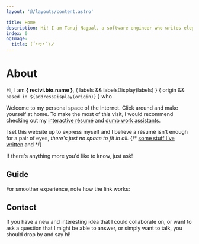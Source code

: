 ```yaml
---
layout: '@/layouts/content.astro'

title: Home
description: Hi! I am Tanuj Nagpal, a software engineer who writes elegant code and ships delightful apps.
index: 0
ogImage:
  title: (´•ヮ•`)ノ
---
```





<h1 className="sr-only">About</h1>
<Kaomoji />

Hi, I am **{
	recivi.bio.name
}**, {
	labels && labelsDisplay(labels)
}  {
	origin && `based in ${addressDisplay(origin)}`
} who <FunFact />.

Welcome to my personal space of the Internet. Click around and make
yourself at home. To make the most of this visit, I would recommend checking out my [interactive résumé](/resume) and [dumb work assistants](/uses).

I set this website up to express myself and I believe a résumé isn't enough for a pair of eyes, <i class="text-primary">there's just no space to fit in all.</i>
{/* [some stuff I've written](/writings) and */}


If there's anything more you'd like to know, just ask!

## Guide

For smoother experience, note how the link works:


## Contact

If you have a new and interesting idea that I could collaborate on, or want to
ask a question that I might be able to answer, or simply want to talk, you
should drop by and say hi!

<ContactList />
